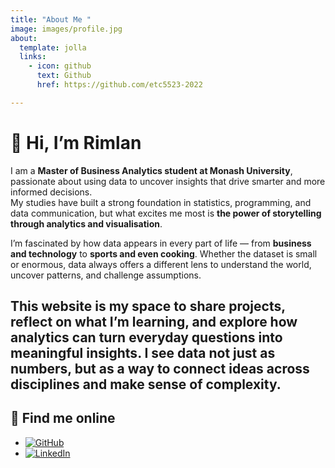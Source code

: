 ```yaml
---
title: "About Me "
image: images/profile.jpg
about:
  template: jolla
  links:
    - icon: github
      text: Github
      href: https://github.com/etc5523-2022

---
```


# 👋 Hi, I'm Rimlan


I am a **Master of Business Analytics student at Monash University**, passionate about using data to uncover insights that drive smarter and more informed decisions.  
My studies have built a strong foundation in statistics, programming, and data communication, but what excites me most is **the power of storytelling through analytics and visualisation**.  

I’m fascinated by how data appears in every part of life — from **business and technology** to **sports and even cooking**. Whether the dataset is small or enormous, data always offers a different lens to understand the world, uncover patterns, and challenge assumptions.  

This website is my space to share projects, reflect on what I’m learning, and explore how analytics can turn everyday questions into meaningful insights. I see data not just as numbers, but as a way to connect ideas across disciplines and make sense of complexity.  
---

## 🔗 Find me online

- [![GitHub](https://img.shields.io/badge/GitHub-rimaln-181717?logo=github)](https://github.com/rimaln)  
- [![LinkedIn](https://img.shields.io/badge/LinkedIn-Rimlan%20Alva-0A66C2?logo=linkedin)](https://www.linkedin.com/in/rimlan-alva-149581282/)  
